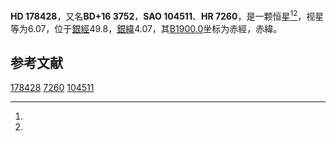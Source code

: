 {{Starbox begin
| name = HD 178428
}}
{{Starbox observe
| epoch = [[J2000.0|J2000.0]]
| constell = {{星座名待查}}<ref name=SIMBAD>{{cite web
 | url=http://simbad.u-strasbg.fr/simbad/sim-id?Ident=HR+7260
 | title =Pulsating variable Star
 | publisher=Centre de Données astronomiques de Strasbourg
 | work=SIMBAD
 | accessdate=2012-07-13}}</ref><ref name=DATA>{{cite web
 | url=http://vizier.u-strasbg.fr/viz-bin/VizieR-5?-out.add=.&-source=5050&-corr=PK=HR&-out.max=9999&HR=7260
 | title=VizieR Detailed Page
 | accessdate=2012-07-13
 | archive-date=2016-03-05
 | archive-url=https://web.archive.org/web/20160305022605/http://vizier.u-strasbg.fr/viz-bin/VizieR-5?-out.add=.&-source=5050&-corr=PK=HR&-out.max=9999&HR=7260
 | dead-url=no
 }}</ref>
| 星官 = 
| ra = {{RA|19|7|57.3}}<ref name=SIMBAD /><ref name=DATA />
| dec = {{DEC|+16|51|12}}<ref name=SIMBAD /><ref name=DATA />
| appmag_v = 6.07<ref name=SIMBAD /><ref name=DATA />
}}
{{Starbox character
| class = G5V<ref name=SIMBAD /><ref name=DATA />
| b-v = 0.7<ref name=SIMBAD /><ref name=DATA />
| u-b = 0.27<ref name=SIMBAD /><ref name=DATA />
| r-i = 0.36<ref name=SIMBAD /><ref name=DATA />
| variable = 
}}
{{Starbox astrometry
| radial_v = 0.27
| prop_mo_ra = 14
| parallax = 0.059
| p_error = 
}}
{{Starbox catalog
| names =BD+16 3752，[[SAO星表|SAO]] 104511，[[HD星表|HD]] 178428，[[HR星表|HR]] 7260}}
{{Starbox reference |Simbad=HR+7260}}
{{Starbox end}}

'''HD 178428'''，又名'''BD+16 3752'''，'''SAO 104511'''、'''HR 7260'''，是一颗恒星<ref name=SIMBAD /><ref name=DATA />，视星等为6.07，位于[[銀道座標系|銀經]]49.8，[[銀道座標系|銀緯]]4.07，其[[B1900.0|B1900.0]]坐标为赤經{{RA|19|3|28.1}}，赤緯{{DEC|+16|4.07|16}}。

== 参考文献 ==
{{reflist}}

{{star-stub}}

[[Category:HD和HDE天體|178428]]
[[Category:HR天體|7260]]
[[Category:SAO天體|104511]]